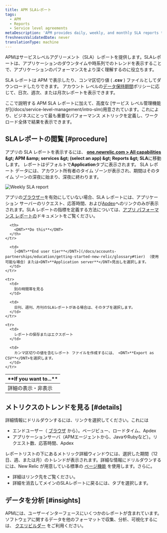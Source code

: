 ```yaml
---
title: APM SLAレポート
tags:
  - APM
  - Reports
  - Service level agreements
metaDescription: 'APM provides daily, weekly, and monthly SLA reports to view or download from the user interface.'
freshnessValidatedDate: never
translationType: machine
---
```



APMはサービスレベルアグリーメント（SLA）レポートを提供します。SLAレポートは、アプリケーションのダウンタイムや時系列でのトレンドを表示することで、アプリケーションのパフォーマンスをより深く理解するのに役立ちます。

SLA レポートは APM で表示したり、コンマ区切り値 ( <DNT>**.csv**</DNT> ) ファイルとしてダウンロードしたりできます。 アカウント レベルの[データ保持期間](/docs/subscriptions/data-retention)ポリシーに応じて、日次、週次、または月次レポートを表示できます。

<Callout variant="important">
  ここで説明する APM SLA レポートに加えて、高度な [サービス レベル管理機能 が](/docs/service-level-management/intro-slm)用意されています。これにより、ビジネスにとって最も重要なパフォーマンス メトリックを定義し、ワークロード全体で結果を表示できます。
</Callout>

## SLAレポートの閲覧 [#procedure]

アプリの SLA レポートを表示するには、 <DNT>**[one.newrelic.com &gt; All capabilities](https://one.newrelic.com/all-capabilities) &amp;gt; APM &amp;amp; services &amp;gt; (select an app) &amp;gt; Reports &amp;gt; SLA**</DNT>に移動します。 レポートはデフォルトで<DNT>**Application**</DNT>タブに表示されます。 SLA レポート データには、アカウント所有者のタイム ゾーンが表示され、期間はそのタイム ゾーンの深夜に始まり、深夜に終わります。

<img title="Weekly SLA report" alt="Weekly SLA report" src={apmWeeklySlaReport} />

アプリの[ブラウザー](/docs/new-relic-browser/page-load-timing-process)を有効にしていない場合、SLA レポートには、アプリケーション サーバーのリクエスト、応答時間、および[Apdex](/docs/site/apdex-measuring-user-satisfaction)へのリンクのみが表示されます。SLA レポートの指標を定義する方法については、[アプリ パフォーマンス レポートの](/docs/apm/reports/performance-reports)ドキュメントをご覧ください。

<table>
  <thead>
    <tr>
      <th width={200}>
        <DNT>**If you want to...**</DNT>
      </th>

      <th>
        <DNT>**Do this**</DNT>
      </th>
    </tr>
  </thead>

  <tbody>
    <tr>
      <td>
        詳細の表示・非表示
      </td>

      <td>
        [<DNT>**End user tier**</DNT>](/docs/accounts-partnerships/education/getting-started-new-relic/glossary#tier) （使用可能な場合）または<DNT>**Application server**</DNT>見出しを選択します。
      </td>
    </tr>

    <tr>
      <td>
        別の時間帯を見る
      </td>

      <td>
        日刊、週刊、月刊のSLAレポートがある場合は、そのタブを選択します。
      </td>
    </tr>

    <tr>
      <td>
        レポートの保存またはエクスポート
      </td>

      <td>
        カンマ区切りの値を含むレポート ファイルを作成するには、 <DNT>**Export as CSV**</DNT>を選択します。
      </td>
    </tr>
  </tbody>
</table>

## メトリクスのトレンドを見る [#details]

詳細情報にドリルダウンするには、リンクを選択してください。これには

* エンドユーザー（ [ブラウザ](/docs/browser/new-relic-browser/welcome-new-relic-browser/new-relic-browser) から）。ページビュー、ロードタイム、Apdex
* アプリケーションサーバ（APMエージェントから、JavaやRubyなど）。リクエスト数、応答時間、Apdex

レポートリストの下にあるメトリック詳細ウィンドウには、選択した期間（12 日、週、または月）のトレンドが表示されます。詳細な情報にドリルダウンするには、New Relic が用意している標準の [ページ機能](/docs/site/standard-dashboard-features) を使用します。さらに。

* 詳細はリンク先をご覧ください。
* 詳細を消去してメインのSLAレポートに戻るには、タブを選択します。

## データを分析 [#insights]

APMには、ユーザーインターフェースにいくつかのレポートが含まれています。ソフトウェアに関するデータを他のフォーマットで収集、分析、可視化するには、 [クエリビルダー](/docs/query-your-data/explore-query-data/query-builder/introduction-query-builder) をご利用ください。